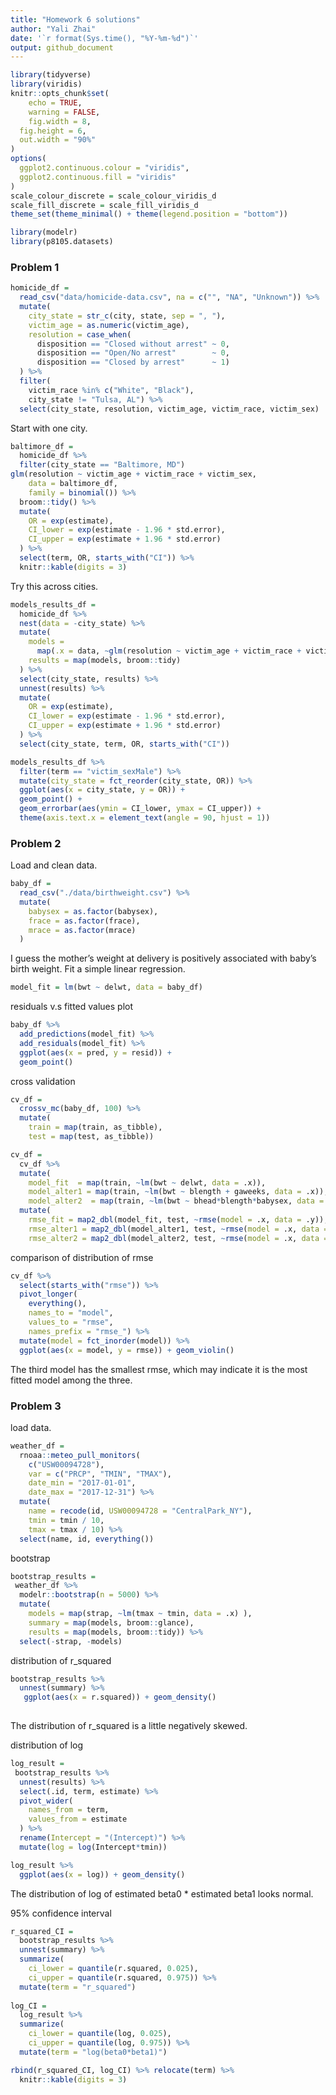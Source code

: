 ```yaml
---
title: "Homework 6 solutions"
author: "Yali Zhai"
date: '`r format(Sys.time(), "%Y-%m-%d")`'
output: github_document
---
```


```r
library(tidyverse)
library(viridis)
knitr::opts_chunk$set(
	echo = TRUE,
	warning = FALSE,
	fig.width = 8, 
  fig.height = 6,
  out.width = "90%"
)
options(
  ggplot2.continuous.colour = "viridis",
  ggplot2.continuous.fill = "viridis"
)
scale_colour_discrete = scale_colour_viridis_d
scale_fill_discrete = scale_fill_viridis_d
theme_set(theme_minimal() + theme(legend.position = "bottom"))
```


```r
library(modelr)
library(p8105.datasets)
```

### Problem 1

```r
homicide_df = 
  read_csv("data/homicide-data.csv", na = c("", "NA", "Unknown")) %>% 
  mutate(
    city_state = str_c(city, state, sep = ", "),
    victim_age = as.numeric(victim_age),
    resolution = case_when(
      disposition == "Closed without arrest" ~ 0,
      disposition == "Open/No arrest"        ~ 0,
      disposition == "Closed by arrest"      ~ 1)
  ) %>% 
  filter(
    victim_race %in% c("White", "Black"),
    city_state != "Tulsa, AL") %>% 
  select(city_state, resolution, victim_age, victim_race, victim_sex)
```


Start with one city.

```r
baltimore_df =
  homicide_df %>% 
  filter(city_state == "Baltimore, MD")
glm(resolution ~ victim_age + victim_race + victim_sex, 
    data = baltimore_df,
    family = binomial()) %>% 
  broom::tidy() %>% 
  mutate(
    OR = exp(estimate),
    CI_lower = exp(estimate - 1.96 * std.error),
    CI_upper = exp(estimate + 1.96 * std.error)
  ) %>% 
  select(term, OR, starts_with("CI")) %>% 
  knitr::kable(digits = 3)
```


Try this across cities.

```r
models_results_df = 
  homicide_df %>% 
  nest(data = -city_state) %>% 
  mutate(
    models = 
      map(.x = data, ~glm(resolution ~ victim_age + victim_race + victim_sex, data = .x, family = binomial())),
    results = map(models, broom::tidy)
  ) %>% 
  select(city_state, results) %>% 
  unnest(results) %>% 
  mutate(
    OR = exp(estimate),
    CI_lower = exp(estimate - 1.96 * std.error),
    CI_upper = exp(estimate + 1.96 * std.error)
  ) %>% 
  select(city_state, term, OR, starts_with("CI")) 
```

```r
models_results_df %>% 
  filter(term == "victim_sexMale") %>% 
  mutate(city_state = fct_reorder(city_state, OR)) %>% 
  ggplot(aes(x = city_state, y = OR)) + 
  geom_point() + 
  geom_errorbar(aes(ymin = CI_lower, ymax = CI_upper)) + 
  theme(axis.text.x = element_text(angle = 90, hjust = 1))
```




### Problem 2

Load and clean data.

```r
baby_df = 
  read_csv("./data/birthweight.csv") %>% 
  mutate(
    babysex = as.factor(babysex),
    frace = as.factor(frace),
    mrace = as.factor(mrace)
  )
```


I guess the mother’s weight at delivery is positively associated with baby's birth weight. Fit a simple linear regression.

```r
model_fit = lm(bwt ~ delwt, data = baby_df)
```



residuals v.s fitted values plot

```r
baby_df %>% 
  add_predictions(model_fit) %>% 
  add_residuals(model_fit) %>% 
  ggplot(aes(x = pred, y = resid)) + 
  geom_point()

```



cross validation

```r
cv_df =
  crossv_mc(baby_df, 100) %>% 
  mutate(
    train = map(train, as_tibble),
    test = map(test, as_tibble))
```

```r
cv_df = 
  cv_df %>% 
  mutate(
    model_fit  = map(train, ~lm(bwt ~ delwt, data = .x)),
    model_alter1 = map(train, ~lm(bwt ~ blength + gaweeks, data = .x)),
    model_alter2  = map(train, ~lm(bwt ~ bhead*blength*babysex, data = .x))) %>%
  mutate(
    rmse_fit = map2_dbl(model_fit, test, ~rmse(model = .x, data = .y)),
    rmse_alter1 = map2_dbl(model_alter1, test, ~rmse(model = .x, data = .y)),
    rmse_alter2 = map2_dbl(model_alter2, test, ~rmse(model = .x, data = .y)))
```



comparison of distribution of rmse

```r
cv_df %>% 
  select(starts_with("rmse")) %>% 
  pivot_longer(
    everything(),
    names_to = "model", 
    values_to = "rmse",
    names_prefix = "rmse_") %>% 
  mutate(model = fct_inorder(model)) %>% 
  ggplot(aes(x = model, y = rmse)) + geom_violin()
```

The third model has the smallest rmse, which may indicate it is the most fitted model among the three.


### Problem 3

load data.

```r
weather_df = 
  rnoaa::meteo_pull_monitors(
    c("USW00094728"),
    var = c("PRCP", "TMIN", "TMAX"), 
    date_min = "2017-01-01",
    date_max = "2017-12-31") %>%
  mutate(
    name = recode(id, USW00094728 = "CentralPark_NY"),
    tmin = tmin / 10,
    tmax = tmax / 10) %>%
  select(name, id, everything())
```


bootstrap

```r
bootstrap_results =
 weather_df %>% 
  modelr::bootstrap(n = 5000) %>% 
  mutate(
    models = map(strap, ~lm(tmax ~ tmin, data = .x) ),
    summary = map(models, broom::glance),
    results = map(models, broom::tidy)) %>% 
  select(-strap, -models) 

```


distribution of r_squared

```r
bootstrap_results %>% 
  unnest(summary) %>% 
   ggplot(aes(x = r.squared)) + geom_density()
  
```

The distribution of r_squared is a little negatively skewed.


distribution of log

```r
log_result = 
 bootstrap_results %>% 
  unnest(results) %>% 
  select(.id, term, estimate) %>% 
  pivot_wider(
    names_from = term,
    values_from = estimate
  ) %>% 
  rename(Intercept = "(Intercept)") %>% 
  mutate(log = log(Intercept*tmin))

log_result %>% 
  ggplot(aes(x = log)) + geom_density()
```

The distribution of log of estimated beta0 * estimated beta1 looks normal.



95% confidence interval

```r
r_squared_CI = 
  bootstrap_results %>% 
  unnest(summary) %>% 
  summarize(
    ci_lower = quantile(r.squared, 0.025), 
    ci_upper = quantile(r.squared, 0.975)) %>% 
  mutate(term = "r_squared")
  
log_CI = 
  log_result %>% 
  summarize(
    ci_lower = quantile(log, 0.025), 
    ci_upper = quantile(log, 0.975)) %>% 
  mutate(term = "log(beta0*beta1)")

rbind(r_squared_CI, log_CI) %>% relocate(term) %>% 
  knitr::kable(digits = 3)
```

